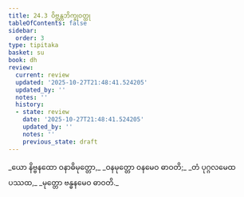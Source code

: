 ```yaml
---
title: 24.3 ဝိဗ္ဘန္တဘိက္ခုဝတ္ထု
tableOfContents: false
sidebar:
  order: 3
type: tipitaka
basket: su
book: dh
review:
  current: review
  updated: '2025-10-27T21:48:41.524205'
  updated_by: ''
  notes: ''
  history:
  - state: review
    date: '2025-10-27T21:48:41.524205'
    updated_by: ''
    notes: ''
    previous_state: draft
---
```



<ReviewStatus review={frontmatter.review} showDetails={true} />

<HypothesisAnnotation frontmatter={frontmatter} />

<DynamicBreadcrumb />

<Division number="344" book="dh" e="ch" v="18" p="62">

<Paragraph number="370" type="verses" book="dh">
_ယော နိဗ္ဗနထော ဝနာဓိမုတ္တော,_  
_ဝနမုတ္တော ဝနမေဝ ဓာဝတိ;_  
_တံ ပုဂ္ဂလမေထ ပဿထ,_  
_မုတ္တော ဗန္ဓနမေဝ ဓာဝတိ._
</Paragraph>
</Division>